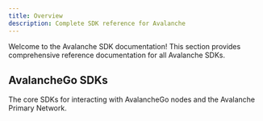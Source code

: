 ```yaml
---
title: Overview
description: Complete SDK reference for Avalanche
---
```


Welcome to the Avalanche SDK documentation! This section provides comprehensive reference documentation for all Avalanche SDKs.

## AvalancheGo SDKs

The core SDKs for interacting with AvalancheGo nodes and the Avalanche Primary Network.
